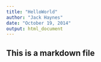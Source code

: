 ```yaml
---
title: "HelloWorld"
author: "Jack Haynes"
date: "October 19, 2014"
output: html_document
---
```

## This is a markdown file